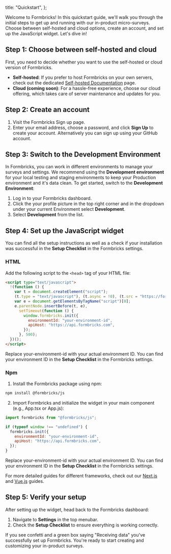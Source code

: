 
  title: "Quickstart",
};

Welcome to Formbricks! In this quickstart guide, we'll walk you through the initial steps to get up and running with our in-product micro-surveys. Choose between self-hosted and cloud options, create an account, and set up the JavaScript widget. Let's dive in!

## Step 1: Choose between self-hosted and cloud

First, you need to decide whether you want to use the self-hosted or cloud version of Formbricks.

- **Self-hosted**: If you prefer to host Formbricks on your own servers, check out the dedicated [Self-hosted Documentation](/docs/self-hosting/deployment) page.
- **Cloud (coming soon)**: For a hassle-free experience, choose our cloud offering, which takes care of server maintenance and updates for you.

## Step 2: Create an account

1. Visit the Formbricks Sign up page.
2. Enter your email address, choose a password, and click **Sign Up** to create your account. Alternatively you can sign up using your GitHub account.

## Step 3: Switch to the Development Environment

In Formbricks, you can work in different environments to manage your surveys and settings. We recommend using the **Development environment** for your local testing and staging environments to keep your Production environment and it's data clean. To get started, switch to the **Development Environment**:

1. Log in to your Formbricks dashboard.
2. Click the your profile picture in the top right corner and in the dropdown under your current Environment select **Development**.
3. Select **Development** from the list.

## Step 4: Set up the JavaScript widget

You can find all the setup instructions as well as a check if your installation was successful in the **Setup Checklist** in the Formbricks settings.

### HTML

Add the following script to the `<head>` tag of your HTML file:

```html
<script type="text/javascript">
  !(function () {
    var t = document.createElement("script");
    (t.type = "text/javascript"), (t.async = !0), (t.src = "https://formbricks.com/widget.js");
    var e = document.getElementsByTagName("script")[0];
    e.parentNode.insertBefore(t, e),
      setTimeout(function () {
        window.formbricks.init({
          environmentId: "your-environment-id",
          apiHost: "https://api.formbricks.com",
        });
      }, 500);
  })();
</script>
```

Replace your-environment-id with your actual environment ID. You can find your environment ID in the **Setup Checklist** in the Formbricks settings.

### Npm

1. Install the Formbricks package using npm:

```bash
npm install @formbricks/js
```

2. Import Formbricks and initialize the widget in your main component (e.g., App.tsx or App.js):

```javascript
import formbricks from "@formbricks/js";

if (typeof window !== "undefined") {
  formbricks.init({
    environmentId: "your-environment-id",
    apiHost: "https://api.formbricks.com",
  });
}
```

Replace your-environment-id with your actual environment ID. You can find your environment ID in the **Setup Checklist** in the Formbricks settings.

For more detailed guides for different frameworks, check out our [Next.js](/docs/getting-started/nextjs) and [Vue.js](/docs/getting-started/vuejs) guides.

## Step 5: Verify your setup

After setting up the widget, head back to the Formbricks dashboard:

1. Navigate to **Settings** in the top menubar.
2. Check the **Setup Checklist** to ensure everything is working correctly.

If you see confetti and a green box saying "Receiving data" you've successfully set up Formbricks. You're ready to start creating and customizing your in-product surveys.

